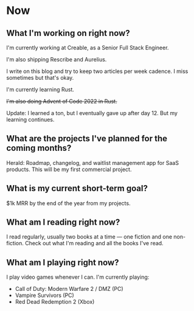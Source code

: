 
# Now

## What I'm working on right now?

I'm currently working at Creable, as a Senior Full Stack Engineer.

I'm also shipping Rescribe and Aurelius.

I write on this blog and try to keep two articles per week cadence. I miss sometimes but that's okay.

I'm currently learning Rust.

<del>I'm also doing Advent of Code 2022 in Rust.</del>

Update: I learned a ton, but I eventually gave up after day 12. But my learning continues.

## What are the projects I've planned for the coming months?

Herald: Roadmap, changelog, and waitlist management app for SaaS products. This will be my first commercial project.

## What is my current short-term goal?

$1k MRR by the end of the year from my projects.

## What am I reading right now?

I read regularly, usually two books at a time — one fiction and one non-fiction. Check out what I'm <Link to='/reading'>reading</Link> and all the books I've read.

## What am I playing right now?

I play video games whenever I can. I'm currently playing:

- Call of Duty: Modern Warfare 2 / DMZ (PC)
- Vampire Survivors (PC)
- Red Dead Redemption 2 (Xbox)

